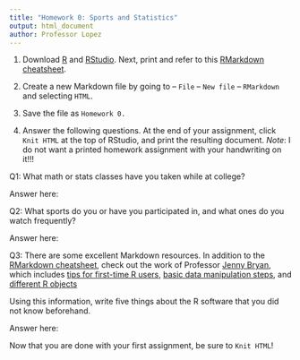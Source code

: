 ```yaml
---
title: "Homework 0: Sports and Statistics"
output: html_document
author: Professor Lopez
---
```


1. Download [R](https://cran.r-project.org/) and [RStudio](https://www.rstudio.com/products/RStudio/#Desktop). Next, print and refer to this 
[RMarkdown cheatsheet](http://shiny.rstudio.com/articles/rm-cheatsheet.html). 

2. Create a new Markdown file by going to -- `File` -- `New file` -- `RMarkdown` and selecting `HTML`.

3. Save the file as `Homework 0.`

4. Answer the following questions. At the end of your assignment, click `Knit HTML` at the top of RStudio, and print the resulting document. $Note$: I do not want a printed homework assignment with your handwriting on it!!!


Q1: What math or stats classes have you taken while at college? 

Answer here:


Q2: What sports do you or have you participated in, and what ones do you watch frequently?

Answer here:


Q3: There are some excellent Markdown resources. In addition to the 
[RMarkdown cheatsheet](http://shiny.rstudio.com/articles/rm-cheatsheet.html), check out the work of Professor [Jenny Bryan](https://stat545-ubc.github.io/index.html), which includes [tips for first-time R users](https://stat545-ubc.github.io/block002_hello-r-workspace-wd-project.html), [basic data manipulation steps](https://stat545-ubc.github.io/block006_care-feeding-data.html), and [different R objects](https://stat545-ubc.github.io/block004_basic-r-objects.html)

Using this information, write five things about the R software that you did not know beforehand. 

Answer here:


Now that you are done with your first assignment, be sure to `Knit HTML`!



